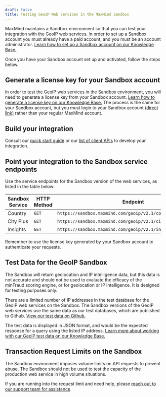 ```yaml
---
draft: false
title: Testing GeoIP Web Services in the MaxMind Sandbox
---
```


MaxMind maintains a Sandbox environment so that you can test your integration
with the GeoIP web services. In order to set up a Sandbox account you must
already have a paid account, and you must be an account administrator. [Learn
how to set up a Sandbox account on our Knowledge
Base.](https://support.maxmind.com/hc/en-us/articles/8604168846363)

Once you have your Sandbox account set up and activated, follow the steps below.

## Generate a license key for your Sandbox account

In order to test the GeoIP web services in the Sandbox environment, you will
need to generate a license key from your Sandbox account. [Learn how to generate a
license key on our Knowledge
Base.](https://support.maxmind.com/hc/en-us/articles/4407111582235-Generate-a-License-Key)
The process is the same for your Sandbox account, but you must login to your
Sandbox account [(direct
link)](https://sandbox.maxmind.com/en/accounts/current/license-key) rather than
your regular MaxMind account.

## Build your integration

Consult our [quick start guide](/geoip/geolocate-an-ip/web-services?lang=en) or
our [list of client
APIs](/geoip/geolocate-an-ip/web-services?lang=en#client-apis) to develop your
integration.

## Point your integration to the Sandbox service endpoints

Use the service endpoints for the Sandbox version of the web services, as listed
in the table below:

| Sandbox Service | HTTP Method | Endpoint                                                       |
| --------------- | ----------- | -------------------------------------------------------------- |
| Country         | `GET`       | `https://sandbox.maxmind.com/geoip/v2.1/country/{ip_address}`  |
| City Plus       | `GET`       | `https://sandbox.maxmind.com/geoip/v2.1/city/{ip_address}`     |
| Insights        | `GET`       | `https://sandbox.maxmind.com/geoip/v2.1/insights/{ip_address}` |

Remember to use the license key generated by your Sandbox account to authenticate your requests.

## Test Data for the GeoIP Sandbox

<Alert type="info">
The Sandbox will return geolocation and IP intelligence data, but this data is
not accurate and should not be used to evaluate the efficacy of the minFraud
scoring engine, or for geolocation or IP intelligence. It is designed for
testing purposes only.
</Alert>

There are a limited number of IP addresses in the test database for the GeoIP
web services on the Sandbox. The Sandbox versions of the GeoIP web services use
the same data as our test databases, which are published to Github. [View our
test data on Github.](https://github.com/maxmind/MaxMind-DB/blob/main/source-data/GeoIP2-Precision-Enterprise-Test.json)

The test data is displayed in JSON format, and would be the expected response
for a query using the listed IP address. [Learn more about working with our
GeoIP test data on our Knowledge Base.](https://support.maxmind.com/hc/en-us/articles/8610782760731-Sandbox-for-the-GeoIP-Web-Services#h_01GC7FJGRWC116ZCDPAJP09V9M)

## Transaction Request Limits on the Sandbox

The Sandbox environment imposes volume limits on API requests to prevent abuse.
The Sandbox should not be used to test the capacity of the production web service
in high volume situations.

If you are running into the request limit and need help, please [reach out to our
support team for assistance](https://dev.maxmind.com/minfraud/api-documentation/responses?lang=en#schema--response--warnings).
